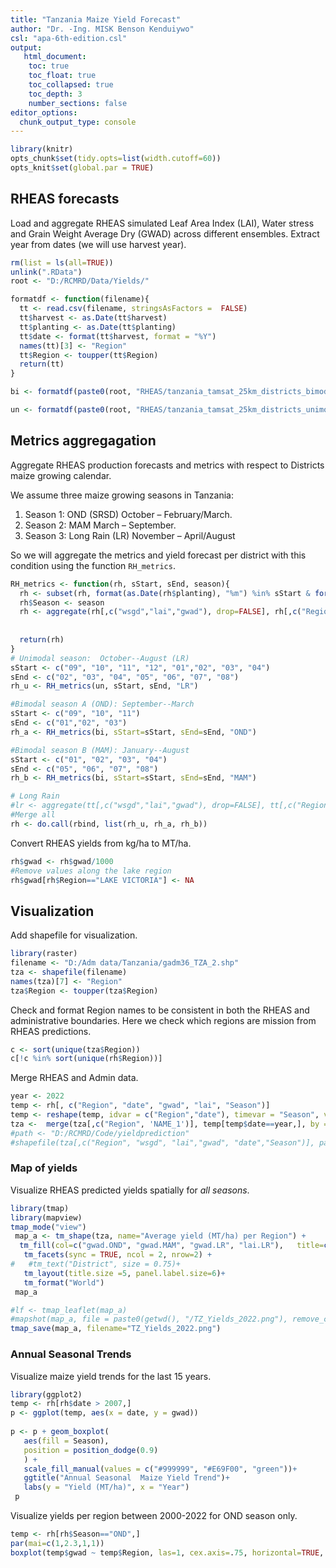 ```yaml
---
title: "Tanzania Maize Yield Forecast"
author: "Dr. -Ing. MISK Benson Kenduiywo"
csl: "apa-6th-edition.csl"
output: 
   html_document:
    toc: true
    toc_float: true
    toc_collapsed: true
    toc_depth: 3
    number_sections: false
editor_options: 
  chunk_output_type: console
---
```


```r
library(knitr)
opts_chunk$set(tidy.opts=list(width.cutoff=60))
opts_knit$set(global.par = TRUE)
```

## RHEAS forecasts

Load and aggregate RHEAS simulated Leaf Area Index (LAI), Water stress and Grain Weight Average Dry (GWAD) across different ensembles. Extract year from dates (we will use harvest year).

```r
rm(list = ls(all=TRUE))
unlink(".RData")
root <- "D:/RCMRD/Data/Yields/"

formatdf <- function(filename){
  tt <- read.csv(filename, stringsAsFactors =  FALSE)
  tt$harvest <- as.Date(tt$harvest)
  tt$planting <- as.Date(tt$planting)
  tt$date <- format(tt$harvest, format = "%Y")
  names(tt)[3] <- "Region"
  tt$Region <- toupper(tt$Region)
  return(tt)
}

bi <- formatdf(paste0(root, "RHEAS/tanzania_tamsat_25km_districts_bimod_dssatTable_2000_2022_100kg.csv"))

un <- formatdf(paste0(root, "RHEAS/tanzania_tamsat_25km_districts_unimod_dssatTable_2000_2022_100kg.csv"))
```


## Metrics aggregagation

Aggregate RHEAS production forecasts and metrics with respect to Districts maize growing calendar. 

We assume three maize growing seasons in Tanzania:

1) Season 1: OND (SRSD) October -- February/March.
2) Season 2: MAM March -- September. 
3) Season 3: Long Rain (LR) November -- April/August 

So we will aggregate the metrics and yield forecast per district with this condition using the function `RH_metrics`.

```r
RH_metrics <- function(rh, sStart, sEnd, season){
  rh <- subset(rh, format(as.Date(rh$planting), "%m") %in% sStart & format(as.Date(rh$harvest), "%m") %in% sEnd)
  rh$Season <- season
  rh <- aggregate(rh[,c("wsgd","lai","gwad"), drop=FALSE], rh[,c("Region","date", "Season"), drop=FALSE], mean, na.rm=T)
  
  
  return(rh)
}
# Unimodal season:  October--August (LR)
sStart <- c("09", "10", "11", "12", "01","02", "03", "04")
sEnd <- c("02", "03", "04", "05", "06", "07", "08")
rh_u <- RH_metrics(un, sStart, sEnd, "LR")

#Bimodal season A (OND): September--March
sStart <- c("09", "10", "11")
sEnd <- c("01","02", "03")
rh_a <- RH_metrics(bi, sStart=sStart, sEnd=sEnd, "OND")

#Bimodal season B (MAM): January--August
sStart <- c("01", "02", "03", "04")
sEnd <- c("05", "06", "07", "08")
rh_b <- RH_metrics(bi, sStart=sStart, sEnd=sEnd, "MAM")

# Long Rain
#lr <- aggregate(tt[,c("wsgd","lai","gwad"), drop=FALSE], tt[,c("Region","date"), drop=FALSE], mean, na.rm=T)
#Merge all
rh <- do.call(rbind, list(rh_u, rh_a, rh_b))

```

Convert RHEAS yields from kg/ha to MT/ha.

```r
rh$gwad <- rh$gwad/1000
#Remove values along the lake region
rh$gwad[rh$Region=="LAKE VICTORIA"] <- NA
```


## Visualization

Add shapefile for visualization.

```r
library(raster)
filename <- "D:/Adm data/Tanzania/gadm36_TZA_2.shp"
tza <- shapefile(filename)
names(tza)[7] <- "Region"
tza$Region <- toupper(tza$Region)
```


Check and format Region names to be consistent in both the RHEAS and administrative boundaries. Here we check which regions are mission from RHEAS predictions.

```r
c <- sort(unique(tza$Region))
c[!c %in% sort(unique(rh$Region))]
```

 Merge RHEAS and Admin data.
 
```r
year <- 2022
temp <- rh[, c("Region", "date", "gwad", "lai", "Season")]
temp <- reshape(temp, idvar = c("Region","date"), timevar = "Season", v.names  = c("gwad", "lai"),direction = "wide")
tza <-  merge(tza[,c("Region", 'NAME_1')], temp[temp$date==year,], by = "Region", duplicateGeoms=TRUE)
#path <- "D:/RCMRD/Code/yieldprediction"
#shapefile(tza[,c("Region", "wsgd", "lai","gwad", "date","Season")], paste0(path,"/tanzania/tanzania_Maize_Forecasts.shp"),overwrite=T)

```


### Map of yields

Visualize RHEAS predicted yields spatially for *all seasons*. 

```r
library(tmap)
library(mapview)
tmap_mode("view")
 map_a <- tm_shape(tza, name="Average yield (MT/ha) per Region") +
  tm_fill(col=c("gwad.OND", "gwad.MAM", "gwad.LR", "lai.LR"),   title=c("OND Yield (MT/ha)", "MAM Yield (MT/ha)", "LR Yield (MT/ha)", "LR LAI"), breaks = seq(0.3,4.5,1)) +
   tm_facets(sync = TRUE, ncol = 2, nrow=2) +
#   #tm_text("District", size = 0.75)+
   tm_layout(title.size =5, panel.label.size=6)+
   tm_format("World")
 map_a

#lf <- tmap_leaflet(map_a)
#mapshot(map_a, file = paste0(getwd(), "/TZ_Yields_2022.png"), remove_controls = c("homeButton", "layersControl"))
tmap_save(map_a, filename="TZ_Yields_2022.png")

```


### Annual Seasonal Trends

Visualize maize yield trends for the last 15 years.
 
```r
library(ggplot2)
temp <- rh[rh$date > 2007,]
p <- ggplot(temp, aes(x = date, y = gwad))
 
p <- p + geom_boxplot(
   aes(fill = Season),
   position = position_dodge(0.9) 
   ) +
   scale_fill_manual(values = c("#999999", "#E69F00", "green"))+
   ggtitle("Annual Seasonal  Maize Yield Trend")+
   labs(y = "Yield (MT/ha)", x = "Year")
 p

```
 
 
 Visualize yields per region between 2000-2022 for OND season only.
 
```r
temp <- rh[rh$Season=="OND",]
par(mai=c(1,2.3,1,1))
boxplot(temp$gwad ~ temp$Region, las=1, cex.axis=.75, horizontal=TRUE, xlab="Yield (MT/ha)", ylab="", cex=.5, col=rainbow(length(unique(temp$Region))))
```
 
 